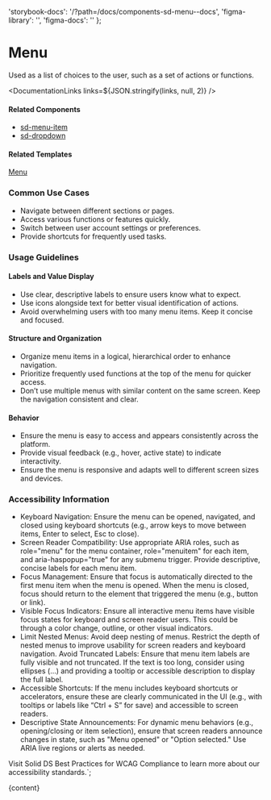 

  'storybook-docs': '/?path=/docs/components-sd-menu--docs',
  'figma-library': '',
  'figma-docs': ''
};

# Menu

Used as a list of choices to the user, such as a set of actions or functions.

<DefaultStory />

<DocumentationLinks links=${JSON.stringify(links, null, 2)} />

#### Related Components

- [sd-menu-item](./?path=/docs/components-sd-menu-item--docs)
- [sd-dropdown](./?path=/docs/components-sd-dropdown--docs)

#### Related Templates

[Menu](./?path=/docs/templates-menu--docs)

### Common Use Cases

- Navigate between different sections or pages.
- Access various functions or features quickly.
- Switch between user account settings or preferences.
- Provide shortcuts for frequently used tasks.

### Usage Guidelines

#### Labels and Value Display

- Use clear, descriptive labels to ensure users know what to expect.
- Use icons alongside text for better visual identification of actions.
- Avoid overwhelming users with too many menu items. Keep it concise and focused.

#### Structure and Organization

- Organize menu items in a logical, hierarchical order to enhance navigation.
- Prioritize frequently used functions at the top of the menu for quicker access.
- Don’t use multiple menus with similar content on the same screen. Keep the navigation consistent and clear.

#### Behavior

- Ensure the menu is easy to access and appears consistently across the platform.
- Provide visual feedback (e.g., hover, active state) to indicate interactivity.
- Ensure the menu is responsive and adapts well to different screen sizes and devices.

### Accessibility Information

- Keyboard Navigation: Ensure the menu can be opened, navigated, and closed using keyboard shortcuts (e.g., arrow keys to move between items, Enter to select, Esc to close).
- Screen Reader Compatibility: Use appropriate ARIA roles, such as role="menu" for the menu container, role="menuitem" for each item, and aria-haspopup="true" for any submenu trigger. Provide descriptive, concise labels for each menu item.
- Focus Management: Ensure that focus is automatically directed to the first menu item when the menu is opened. When the menu is closed, focus should return to the element that triggered the menu (e.g., button or link).
- Visible Focus Indicators: Ensure all interactive menu items have visible focus states for keyboard and screen reader users. This could be through a color change, outline, or other visual indicators.
- Limit Nested Menus: Avoid deep nesting of menus. Restrict the depth of nested menus to improve usability for screen readers and keyboard navigation.
  Avoid Truncated Labels: Ensure that menu item labels are fully visible and not truncated. If the text is too long, consider using ellipses (...) and providing a tooltip or accessible description to display the full label.
- Accessible Shortcuts: If the menu includes keyboard shortcuts or accelerators, ensure these are clearly communicated in the UI (e.g., with tooltips or labels like “Ctrl + S” for save) and accessible to screen readers.
- Descriptive State Announcements: For dynamic menu behaviors (e.g., opening/closing or item selection), ensure that screen readers announce changes in state, such as "Menu opened" or "Option selected." Use ARIA live regions or alerts as needed.

Visit <sd-link href="https://www.figma.com/design/YDktJcseQIIQbsuCpoKS4V/Component-Docs?node-id=10708-5011&t=Z1FxSGWkmXG5r5sw-4" target="_blank">Solid DS Best Practices for WCAG Compliance</sd-link> to learn more about our accessibility standards.`;

<Meta title="Components/sd-menu/Overview" />

<OverviewFormatter story={SdMenuStories.Default}>{content}</OverviewFormatter>
